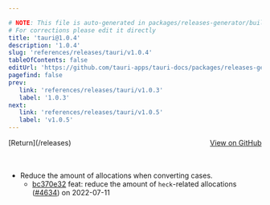 ```yaml
---

# NOTE: This file is auto-generated in packages/releases-generator/build.ts
# For corrections please edit it directly
title: 'tauri@1.0.4'
description: '1.0.4'
slug: 'references/releases/tauri/v1.0.4'
tableOfContents: false
editUrl: 'https://github.com/tauri-apps/tauri-docs/packages/releases-generator/build.ts'
pagefind: false
prev:
   link: 'references/releases/tauri/v1.0.3'
   label: '1.0.3'
next:
   link: 'references/releases/tauri/v1.0.5'
   label: 'v1.0.5'
---
```


			

<ReleaseSidebar slug="references/releases/tauri"  packageName="tauri" />

<div style="margin-bottom:3rem; display: flex; justify-content: space-between; align-items: center"><span>[Return](/releases)</span><span><a href="https://github.com/tauri-apps/tauri/releases/tag/tauri-v1.0.4">View on GitHub</a></span></div>

- Reduce the amount of allocations when converting cases.
  - [bc370e32](https://www.github.com/tauri-apps/tauri/commit/bc370e326810446e15b1f50fb962b980114ba16b) feat: reduce the amount of `heck`-related allocations ([#4634](https://www.github.com/tauri-apps/tauri/pull/4634)) on 2022-07-11


